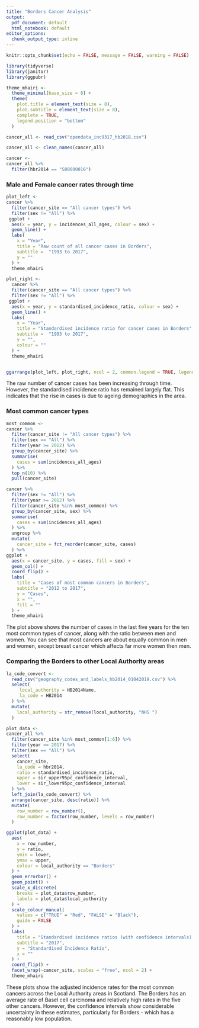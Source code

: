 ```yaml
---
title: "Borders Cancer Analysis"
output:
  pdf_document: default
  html_notebook: default
editor_options:
  chunk_output_type: inline
---
```


```r
knitr::opts_chunk$set(echo = FALSE, message = FALSE, warning = FALSE)
```

```r
library(tidyverse)
library(janitor)
library(ggpubr)

theme_mhairi <-
  theme_minimal(base_size = 8) +
  theme(
    plot.title = element_text(size = 8),
    plot.subtitle = element_text(size = 8),
    complete = TRUE,
    legend.position = "bottom"
  )

cancer_all <- read_csv("opendata_inc9317_hb2018.csv")

cancer_all <- clean_names(cancer_all)

cancer <- 
cancer_all %>%
  filter(hbr2014 == "S08000016")
```

### Male and Female cancer rates through time

```r
plot_left <- 
cancer %>%
  filter(cancer_site == "All cancer types") %>%
  filter(sex != "All") %>%
 ggplot +
  aes(x = year, y = incidences_all_ages, colour = sex) +
  geom_line() +
  labs(
    x = "Year",
    title = "Raw count of all cancer cases in Borders",
    subtitle =  "1993 to 2017",
    y = ""
  ) +
  theme_mhairi

plot_right <-
  cancer %>%
  filter(cancer_site == "All cancer types") %>%
  filter(sex != "All") %>%
 ggplot +
  aes(x = year, y = standardised_incidence_ratio, colour = sex) +
  geom_line() +
  labs(
    x = "Year",
    title = "Standardised incidence ratio for cancer cases in Borders",
    subtitle =  "1993 to 2017",
    y = "",
    colour = ""
  ) + 
  theme_mhairi


ggarrange(plot_left, plot_right, ncol = 2, common.legend = TRUE, legend = "right")
```

The raw number of cancer cases has been increasing through time. However, the standardised incidence ratio has remained largely flat. This indicates that the rise in cases is due to ageing demographics in the area. 

### Most common cancer types

```r
most_common <-
cancer %>%
  filter(cancer_site != "All cancer types") %>%
  filter(sex == "All") %>% 
  filter(year >= 2012) %>%
  group_by(cancer_site) %>%
  summarise(
    cases = sum(incidences_all_ages)
  ) %>%
  top_n(10) %>%
  pull(cancer_site)

cancer %>%
  filter(sex != "All") %>%
  filter(year >= 2012) %>%
  filter(cancer_site %in% most_common) %>%
  group_by(cancer_site, sex) %>%
  summarise(
    cases = sum(incidences_all_ages)
  ) %>%
  ungroup %>%
  mutate(
    cancer_site = fct_reorder(cancer_site, cases)
  ) %>%
ggplot +
  aes(x = cancer_site, y = cases, fill = sex) +
  geom_col() +
  coord_flip() +
  labs(
    title = "Cases of most common cancers in Borders",
    subtitle = "2012 to 2017",
    y = "Cases",
    x = "",
    fill = ""
  ) +
  theme_mhairi 
```

The plot above shows the number of cases in the last five years for the ten most common types of cancer, along with the ratio between men and women. You can see that most cancers are about equally common in men and women, except breast cancer which affects far more women then men. 

### Comparing the Borders to other Local Authority areas

```r
la_code_convert <- 
  read_csv("geography_codes_and_labels_hb2014_01042019.csv") %>%
  select(
     local_authority = HB2014Name,
     la_code = HB2014
  ) %>%
  mutate(
    local_authority = str_remove(local_authority, "NHS ")
  )

plot_data <- 
cancer_all %>%
  filter(cancer_site %in% most_common[1:6]) %>%
  filter(year == 2017) %>%
  filter(sex == "All") %>%
  select(
    cancer_site,
    la_code = hbr2014, 
    ratio = standardised_incidence_ratio,
    upper = sir_upper95pc_confidence_interval,
    lower = sir_lower95pc_confidence_interval
  ) %>%
  left_join(la_code_convert) %>%
  arrange(cancer_site, desc(ratio)) %>%
  mutate(
    row_number = row_number(),
    row_number = factor(row_number, levels = row_number)
  )

ggplot(plot_data) +
  aes(
    x = row_number,
    y = ratio,
    ymin = lower,
    ymax = upper,
    colour = local_authority == "Borders"
  ) +
  geom_errorbar() +
  geom_point() +
  scale_x_discrete(
    breaks = plot_data$row_number,
    labels = plot_data$local_authority
  ) +
  scale_colour_manual(
    values = c("TRUE" = "Red", "FALSE" = "Black"),
    guide = FALSE
  ) +
  labs(
    title = "Standardised incidence ratios (with confidence intervals) of common cancers across Scotland",
    subtitle = "2017",
    y = "Standardised Incidence Ratio",
    x = ""
  ) +
  coord_flip() +
  facet_wrap(~cancer_site, scales = "free", ncol = 2) +
  theme_mhairi
```

These plots show the adjusted incidence rates for the most common cancers across the Local Authority areas in Scotland. The Borders has an average rate of Basel cell carcinoma and relatively high rates in the five other cancers. However, the confidence intervals show considerable uncertainty in these estimates, particularly for Borders - which has a reasonably low population.

